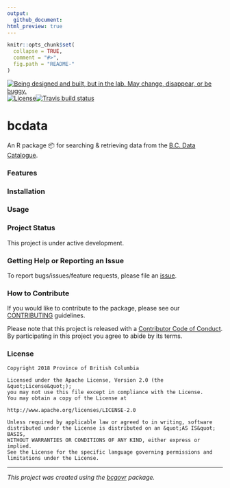 ```yaml
---
output:
  github_document:
html_preview: true
---
```


<!--
Copyright 2018 Province of British Columbia

Licensed under the Apache License, Version 2.0 (the "License");
you may not use this file except in compliance with the License.
You may obtain a copy of the License at

http://www.apache.org/licenses/LICENSE-2.0

Unless required by applicable law or agreed to in writing, software distributed under the License is distributed on an "AS IS" BASIS,
WITHOUT WARRANTIES OR CONDITIONS OF ANY KIND, either express or implied.
See the License for the specific language governing permissions and limitations under the License.
-->



```r
knitr::opts_chunk$set(
  collapse = TRUE,
  comment = "#>",
  fig.path = "README-"
)
```

<a id="devex-badge" rel="Exploration" href="https://github.com/BCDevExchange/assets/blob/master/README.md"><img alt="Being designed and built, but in the lab. May change, disappear, or be buggy." style="border-width:0" src="https://assets.bcdevexchange.org/images/badges/exploration.svg" title="Being designed and built, but in the lab. May change, disappear, or be buggy." /></a>[![License](https://img.shields.io/badge/License-Apache%202.0-blue.svg)](https://opensource.org/licenses/Apache-2.0)[![Travis build status](https://travis-ci.org/bcgov/bcdc.svg?branch=master)](https://travis-ci.org/bcgov/bcdc)

# bcdata

An R package 📦 for searching & retrieving data from the [B.C. Data Catalogue]( https://catalogue.data.gov.bc.ca).

### Features

### Installation

### Usage

### Project Status
This project is under active development.

### Getting Help or Reporting an Issue

To report bugs/issues/feature requests, please file an [issue](https://github.com/bcgov/bcdc/issues/).

### How to Contribute

If you would like to contribute to the package, please see our 
[CONTRIBUTING](CONTRIBUTING.md) guidelines.

Please note that this project is released with a [Contributor Code of Conduct](CODE_OF_CONDUCT.md). By participating in this project you agree to abide by its terms.

### License

```
Copyright 2018 Province of British Columbia

Licensed under the Apache License, Version 2.0 (the &quot;License&quot;);
you may not use this file except in compliance with the License.
You may obtain a copy of the License at

http://www.apache.org/licenses/LICENSE-2.0

Unless required by applicable law or agreed to in writing, software distributed under the License is distributed on an &quot;AS IS&quot; BASIS,
WITHOUT WARRANTIES OR CONDITIONS OF ANY KIND, either express or implied.
See the License for the specific language governing permissions and limitations under the License.
```

---
*This project was created using the [bcgovr](https://github.com/bcgov/bcgovr) package.* 
